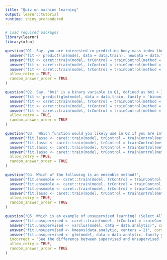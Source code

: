 ```yaml
---
title: "Quiz on machine learning"
output: learnr::tutorial
runtime: shiny_prerendered
---
```


```r
# Load required packages
library(learnr)
library(xfun)
```

```r
question("Q1. Say, you are interested in predicting body mass index (bmi in kg/m2) with the following outcome model: model <- as.formula(paste('bmi ~ age + sex + race + income + diet + smoking')). The name of the analytic, training, and testing datasets are data.analytic, data.train, and data.test, respectively. Which function can be used to fit 10-fold cross-validation in R?",
  answer("fit <- predict(lm(model, data = data.train), newdata = data.test)", message = "This method is the data spliting approach."),
  answer("fit <- caret::train(model, trControl = trainControl(method = 'cv', number = 10), data = data.train, method = 'lm')", message = "Check whether you are providing the correct dataset."),
  answer("fit <- caret::train(model, trControl = trainControl(method = 'cv', number = 10), data = data.analytic, method = 'lm')", correct = TRUE),
  answer("fit <- caret::train(model, trControl = trainControl(method = 'cv', number = 10), data = data.test, method = 'lm", message = "Check whether you are providing the correct dataset."),
  allow_retry = TRUE,
  random_answer_order = TRUE
)
```

```r
question("Q2. Say, 'bmi' is a binary variable in Q1, defined as bmi > 30kg/m2 or not. Which function would you likely use to fit 10-fold cross-validation?",
  answer("fit <- predict(glm(model, data = data.train, family = 'binomial'), newdata = data.test)", message = "This method is the data spliting approach."),
  answer("fit <- caret::train(model, trControl = trainControl(method = 'cv', number = 10), data = data.train, method = 'glm')", message = "Check whether you are providing the correct dataset."),
  answer("fit <- caret::train(model, trControl = trainControl(method = 'cv', number = 10, classProbs = TRUE, summaryFunction = twoClassSummary), data = data.analytic, method = 'glm')", correct = TRUE),
  answer("fit <- caret::train(model, trControl = trainControl(method = 'cv', number = 10), data = data.analytic, method = 'glm)", message = "Check the trControl argument with a binary outcome variable."),
  allow_retry = TRUE,
  random_answer_order = TRUE
)
```

```r
question("Q3.  Which function would you likely use in Q2 if you are interested in fitting LASSO with 10-fold cross-validation?",
  answer("fit.lasso <- caret::train(model, trControl = trainControl(method = 'cv', number = 10, classProbs = TRUE, summaryFunction = twoClassSummary), data = data.analytic, method = 'glmnet', lambda = 0, tuneGrid = expand.grid(alpha = 0, lambda = 1), verbose = FALSE, metric = 'ROC')", message = "Check the difference between LASSO and Ridge."),
  answer("fit.lasso <- caret::train(model, trControl = trainControl(method = 'cv', number = 10, classProbs = TRUE, summaryFunction = twoClassSummary), data = data.analytic, method = 'glmnet', lambda = 0, tuneGrid = expand.grid(alpha = seq(0.1, 0.5,by = 0.05), lambda = seq(0.05, 0.9, by = 0.05)), verbose = FALSE, metric = 'ROC')", message = "Check the difference between LASSO, Ridge, and Elastic net."),
  answer("fit.lasso <- caret::train(model, trControl = trainControl(method = 'cv', number = 10, classProbs = TRUE, summaryFunction = twoClassSummary), data = data.analytic, method = 'glmnet', lambda = 0, tuneGrid = expand.grid(alpha = 1, lambda = 0), verbose = FALSE, metric = 'ROC')", correct = TRUE),
  answer("fit.lasso <- caret::train(model, trControl = trainControl(method = 'cv', number = 10, classProbs = TRUE, summaryFunction = twoClassSummary), data = data.analytic, method = 'glmnet', lambda = 0, tuneGrid = expand.grid(alpha = 0, lambda = 0), verbose = FALSE, metric = 'ROC')", message = "Check the difference between LASSO and Ridge."),
  allow_retry = TRUE,
  random_answer_order = TRUE
)
```

```r
question("Q4. Which of the following is an ensemble method?",
  answer("fit.ensemble <- caret::train(model, trControl = trainControl(method = 'cv', number = 10, classProbs = TRUE, summaryFunction = twoClassSummary), data = data.analytic, method = 'glm', verbose = FALSE, metric = 'ROC')", message = "Logistic regression with k-fold CV is a single learner."),
  answer("fit.ensemble <- caret::train(model, trControl = trainControl(method = 'cv', number = 10, classProbs = TRUE, summaryFunction = twoClassSummary), data = data.analytic, method = 'rpart', verbose = FALSE, metric = 'ROC')", message = "CART is a single learner"),
  answer("fit.ensemble <- caret::train(model, trControl = trainControl(method = 'cv', number = 10, classProbs = TRUE, summaryFunction = twoClassSummary), data = data.analytic, method = 'bag', verbose = FALSE, bagControl = bagControl(fit = ldaBag$fit, predict = ldaBag$pred, aggregate = ldaBag$aggregate), metric = 'ROC')", correct = TRUE, message = "Bagging is a type-I ensemble method."),
  answer("fit.lasso <- caret::train(model, trControl = trainControl(method = 'cv', number = 10, classProbs = TRUE, summaryFunction = twoClassSummary), data = data.analytic, method = 'glmnet', lambda = 0, tuneGrid = expand.grid(alpha = 1, lambda = 0), verbose = FALSE, metric = 'ROC')", message = "LASSO is a single learner"),
  allow_retry = TRUE,
  random_answer_order = TRUE
)
```

```r
question("Q5. Which is an example of unsupervised learning? (Select All that apply)",
  answer("fit.unsupervised <- caret::train(model, trControl = trainControl(method = 'cv', number = 10, classProbs = TRUE, summaryFunction = twoClassSummary), data = data.analytic, method = 'rpart', verbose = FALSE, metric = 'ROC')", message = "CART is a type of supervised learning"),
  answer("fit.unsupervised <- varclus(model, data = data.analytic)", correct = TRUE),
  answer("fit.unsupervised <- kmeans(data.analytic, centers = 2)", correct = TRUE),
  answer("fit.unsupervised <- glm(model, data = data.analytic, family = binomial)", message = "Logistic regression is a type of supervised learning"),
  incorrect = "See the difference between supervised and unsupervised learning. Also, select all that apply.",
  allow_retry = TRUE,
  random_answer_order = TRUE
)
```
